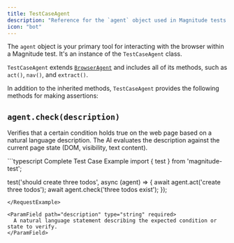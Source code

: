 ```yaml
---
title: TestCaseAgent
description: "Reference for the `agent` object used in Magnitude tests."
icon: "bot"
---
```


The `agent` object is your primary tool for interacting with the browser within a Magnitude test. It's an instance of the `TestCaseAgent` class.

`TestCaseAgent` extends [`BrowserAgent`](/reference/browser-agent) and includes all of its methods, such as `act()`, `nav()`, and `extract()`.

In addition to the inherited methods, `TestCaseAgent` provides the following methods for making assertions:

## `agent.check(description)`

Verifies that a certain condition holds true on the web page based on a natural language description. The AI evaluates the description against the current page state (DOM, visibility, text content).

<RequestExample>
```typescript Complete Test Case Example
import { test } from 'magnitude-test';

test('should create three todos', async (agent) => {
    await agent.act('create three todos');
    await agent.check('three todos exist');
});
```
</RequestExample>

<ParamField path="description" type="string" required>
  A natural language statement describing the expected condition or state to verify.
</ParamField>
